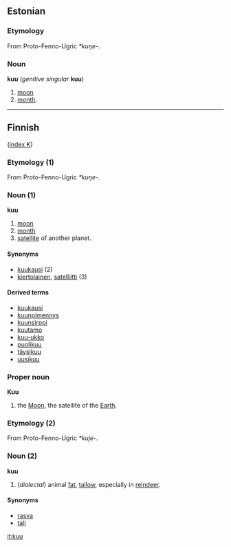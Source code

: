 ==Estonian==

===Etymology===

From Proto-Fenno-Ugric ''*kuŋe-''.

===Noun===
'''kuu''' (''genitive singular'' '''kuu''')

# [[moon]]
# [[month]].

----

==Finnish==
([[Wiktionary:Finnish_index_k|index K]])

===Etymology (1)===

From Proto-Fenno-Ugric ''*kuŋe-''.

===Noun (1)===
'''kuu'''

# [[moon]]
# [[month]]
# [[satellite]] of another planet.

====Synonyms====
*[[kuukausi]] (2)
*[[kiertolainen]], [[satelliitti]] (3)

====Derived terms====
*[[kuukausi]]
*[[kuunpimennys]]
*[[kuunsirppi]]
*[[kuutamo]]
*[[kuu-ukko]]
*[[puolikuu]]
*[[täysikuu]]
*[[uusikuu]]

===Proper noun===
'''Kuu'''

# the [[Moon]], the satellite of the [[Earth]].

===Etymology (2)===

From Proto-Fenno-Ugric ''*kuje-''.

===Noun (2)===
'''kuu'''

# (''dialectal'') animal [[fat]], [[tallow]], especially in [[reindeer]].

====Synonyms====
*[[rasva]]
*[[tali#Finnish|tali]]

[[it:kuu]]